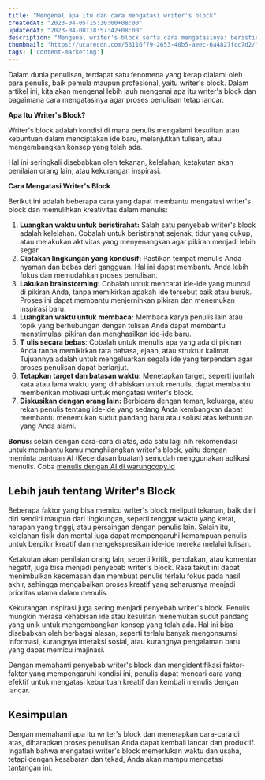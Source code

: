 ```yaml
---
title: "Mengenal apa itu dan cara mengatasi writer's block"
createdAt: "2023-04-05T15:30:00+08:00"
updatedAt: "2023-04-08T18:57:42+08:00"
description: "Mengenal writer's block serta cara mengatasinya: beristirahat, lingkungan kondusif, brainstorming, baca, tulis bebas, target, dan diskusi"
thumbnail: "https://ucarecdn.com/53116f79-2653-40b5-aeec-6a4827fcc7d2/"
tags: ['content-marketing']
---
```

Dalam dunia penulisan, terdapat satu fenomena yang kerap dialami oleh para penulis, baik pemula maupun profesional, yaitu writer's block. Dalam artikel ini, kita akan mengenal lebih jauh mengenai apa itu writer's block dan bagaimana cara mengatasinya agar proses penulisan tetap lancar.

**Apa Itu Writer's Block?**

Writer's block adalah kondisi di mana penulis mengalami kesulitan atau kebuntuan dalam menciptakan ide baru, melanjutkan tulisan, atau mengembangkan konsep yang telah ada.

Hal ini seringkali disebabkan oleh tekanan, kelelahan, ketakutan akan penilaian orang lain, atau kekurangan inspirasi.

**Cara Mengatasi Writer's Block**

Berikut ini adalah beberapa cara yang dapat membantu mengatasi writer's block dan memulihkan kreativitas dalam menulis:

1. **Luangkan waktu untuk beristirahat:** Salah satu penyebab writer's block adalah kelelahan. Cobalah untuk beristirahat sejenak, tidur yang cukup, atau melakukan aktivitas yang menyenangkan agar pikiran menjadi lebih segar.
2. **Ciptakan lingkungan yang kondusif:** Pastikan tempat menulis Anda nyaman dan bebas dari gangguan. Hal ini dapat membantu Anda lebih fokus dan memudahkan proses penulisan.
3. **Lakukan brainstorming:** Cobalah untuk mencatat ide-ide yang muncul di pikiran Anda, tanpa memikirkan apakah ide tersebut baik atau buruk. Proses ini dapat membantu menjernihkan pikiran dan menemukan inspirasi baru.
4. **Luangkan waktu untuk membaca:** Membaca karya penulis lain atau topik yang berhubungan dengan tulisan Anda dapat membantu menstimulasi pikiran dan menghasilkan ide-ide baru.
5. **T** **ulis secara bebas**: Cobalah untuk menulis apa yang ada di pikiran Anda tanpa memikirkan tata bahasa, ejaan, atau struktur kalimat. Tujuannya adalah untuk mengeluarkan segala ide yang terpendam agar proses penulisan dapat berlanjut.
6. **Tetapkan target dan batasan waktu:** Menetapkan target, seperti jumlah kata atau lama waktu yang dihabiskan untuk menulis, dapat membantu memberikan motivasi untuk mengatasi writer's block.
7. **Diskusikan dengan orang lain:** Berbicara dengan teman, keluarga, atau rekan penulis tentang ide-ide yang sedang Anda kembangkan dapat membantu menemukan sudut pandang baru atau solusi atas kebuntuan yang Anda alami.

**Bonus:** selain dengan cara-cara di atas, ada satu lagi nih rekomendasi untuk membantu kamu menghilangkan writer's block, yaitu dengan meminta bantuan AI (Kecerdasan buatan) semudah menggunakan aplikasi menulis. Coba [menulis dengan AI di warungcopy.id](https://warungcopy.id/)

## Lebih jauh tentang Writer's Block

Beberapa faktor yang bisa memicu writer's block meliputi tekanan, baik dari diri sendiri maupun dari lingkungan, seperti tenggat waktu yang ketat, harapan yang tinggi, atau persaingan dengan penulis lain. Selain itu, kelelahan fisik dan mental juga dapat mempengaruhi kemampuan penulis untuk berpikir kreatif dan mengekspresikan ide-ide mereka melalui tulisan.

Ketakutan akan penilaian orang lain, seperti kritik, penolakan, atau komentar negatif, juga bisa menjadi penyebab writer's block. Rasa takut ini dapat menimbulkan kecemasan dan membuat penulis terlalu fokus pada hasil akhir, sehingga mengabaikan proses kreatif yang seharusnya menjadi prioritas utama dalam menulis.

Kekurangan inspirasi juga sering menjadi penyebab writer's block. Penulis mungkin merasa kehabisan ide atau kesulitan menemukan sudut pandang yang unik untuk mengembangkan konsep yang telah ada. Hal ini bisa disebabkan oleh berbagai alasan, seperti terlalu banyak mengonsumsi informasi, kurangnya interaksi sosial, atau kurangnya pengalaman baru yang dapat memicu imajinasi.

Dengan memahami penyebab writer's block dan mengidentifikasi faktor-faktor yang mempengaruhi kondisi ini, penulis dapat mencari cara yang efektif untuk mengatasi kebuntuan kreatif dan kembali menulis dengan lancar.

## Kesimpulan

Dengan memahami apa itu writer's block dan menerapkan cara-cara di atas, diharapkan proses penulisan Anda dapat kembali lancar dan produktif. Ingatlah bahwa mengatasi writer's block memerlukan waktu dan usaha, tetapi dengan kesabaran dan tekad, Anda akan mampu mengatasi tantangan ini.